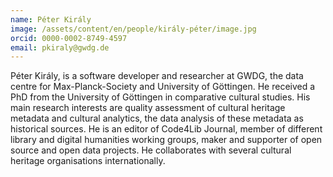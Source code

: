 ```yaml
---
name: Péter Király
image: /assets/content/en/people/király-péter/image.jpg
orcid: 0000-0002-8749-4597
email: pkiraly@gwdg.de
---
```

Péter Király, is a software developer and researcher at GWDG, the data centre for Max-Planck-Society and University of Göttingen. He received a PhD from the University of Göttingen in comparative cultural studies. His main research interests are quality assessment of cultural heritage metadata and cultural analytics, the data analysis of these metadata as historical sources. He is an editor of Code4Lib Journal, member of different library and digital humanities working groups, maker and supporter of open source and open data projects. He collaborates with several cultural heritage organisations internationally.
